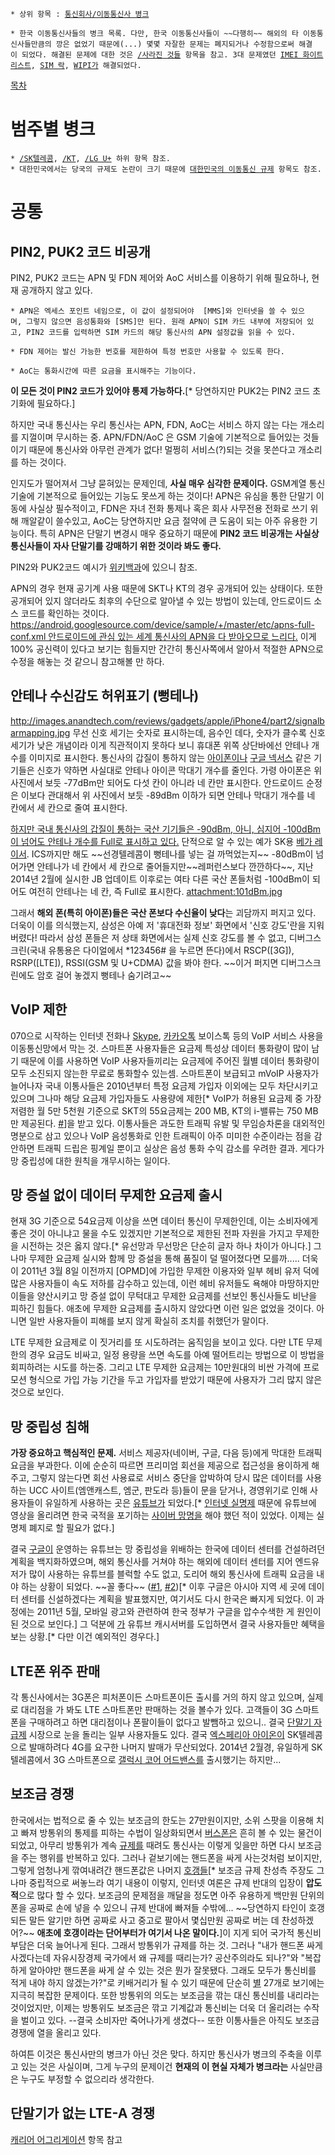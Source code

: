  * 상위 항목 : [[통신회사/이동통신사 병크]]

 * 한국 이동통신사들의 병크 목록. 다만, 한국 이동통신사들이 ~~다행히~~ 해외의 타 이동통신사들만큼의 깡은 없었기 때문에(...) 몇몇 자잘한 문제는 폐지되거나 수정함으로써 해결이 되었다. 해결된 문제에 대한 것은 [[/사라진 것들]] 항목을 참고. 3대 문제였던 [[IMEI 화이트리스트]], [[SIM 락]], [[WIPI]]가 해결되었다.

[[목차]]

= 범주별 병크 =
 * [[/SK텔레콤]], [[/KT]], [[/LG U+]] 하위 항목 참조.
 * 대한민국에서는 당국의 규제도 논란이 크기 때문에 [[대한민국의 이동통신 규제]] 항목도 참조.

= 공통 =
== PIN2, PUK2 코드 비공개 ==
PIN2, PUK2 코드는 APN 및 FDN 제어와 AoC 서비스를 이용하기 위해 필요하나, 현재 공개하지 않고 있다. 

 * APN은 엑세스 포인트 네임으로, 이 값이 설정되어야  [MMS]와 인터넷을 쓸 수 있으며, 그렇지 않으면 음성통화와 [SMS]만 된다. 원래 APN이 SIM 카드 내부에 저장되어 있고, PIN2 코드를 입력하면 SIM 카드의 해당 통신사의 APN 설정값을 읽을 수 있다.

 * FDN 제어는 발신 가능한 번호를 제한하여 특정 번호만 사용할 수 있도록 한다. 

 * AoC는 통화시간에 따른 요금을 표시해주는 기능이다. 

'''이 모든 것이 PIN2 코드가 있어야 통제 가능하다.'''[* 당연하지만 PUK2는 PIN2 코드 초기화에 필요하다.]

하지만 국내 통신사는 우리 통신사는 APN, FDN, AoC는 서비스 하지 않는 다는 개소리를 지껄이며 무시하는 중. APN/FDN/AoC 은 GSM 기술에 기본적으로 들어있는 것들이기 때문에 통신사와 아무런 관계가 없다! 멀쩡히 서비스(?)되는 것을 못쓴다고 개소리를 하는 것이다.

인지도가 떨어져서 그냥 묻혀있는 문제인데, '''사실 매우 심각한 문제이다.''' GSM계열 통신 기술에 기본적으로 들어있는 기능도 못쓰게 하는 것이다! APN은 유심을 통한 단말기 이동에 사실상 필수적이고, FDN은 자녀 전화 통제나 혹은 회사 사무전용 전화로 쓰기 위해 깨알같이 쓸수있고, AoC는 당연하지만 요금 절약에 큰 도움이 되는 아주 유용한 기능이다. 특히 APN은 단말기 변경시 매우 중요하기 때문에 '''PIN2 코드 비공개는 사실상 통신사들이 자사 단말기를 강매하기 위한 것이라 봐도 좋다.'''

PIN2와 PUK2코드 예시가 [http://ko.wikipedia.org/wiki/SIM_카드 위키백과]에 있으니 참조.

APN의 경우 현재 공기계 사용 때문에 SKT나 KT의 경우 공개되어 있는 상태이다. 또한 공개되어 있지 않더라도 최후의 수단으로 알아낼 수 있는 방법이 있는데, 안드로이드 소스 코드를 확인하는 것이다. [[https://android.googlesource.com/device/sample/+/master/etc/apns-full-conf.xml 안드로이드에 관심 있는 세계 통신사의 APN을 다 받아오므로 느리다.]] 이게 100% 공신력이 있다고 보기는 힘들지만 간간히 통신사쪽에서 알아서 적절한 APN으로 수정을 해놓는 것 같으니 참고해볼 만 하다. 

== 안테나 수신감도 허위표기 (뻥테나) ==
http://images.anandtech.com/reviews/gadgets/apple/iPhone4/part2/signalbarmapping.jpg
무선 신호 세기는 숫자로 표시하는데, 음수인 데다, 숫자가 클수록 신호세기가 낮은 개념이라 이게 직관적이지 못하다 보니 휴대폰 위쪽 상단바에선 안테나 개수를 이미지로 표시한다. 통신사의 갑질이 통하지 않는 [[아이폰]]이나 [[구글 넥서스]] 같은 기기들은 신호가 약하면 사실대로 안테나 아이콘 막대기 개수를 줄인다.
가령 아이폰은 위 사진에서 보듯 -77dBm만 되어도 다섯 칸이 아니라 네 칸만 표시한다. 안드로이드 순정은 이보다 관대해서 위 사진에서 보듯 -89dBm 이하가 되면 안테나 막대기 개수를 네 칸에서 세 칸으로 줄여 표시한다.

[http://www.ppomppu.co.kr/zboard/view.php?id=phone&no=2708200 하지만 국내 통신사의 갑질이 통하는 국산 기기들은 -90dBm, 아니, 심지어 -100dBm이 넘어도 안테나 개수를 Full로 표시하고 있다.] 단적으로 알 수 있는 예가 SK용 [[베가 레이서]]. ICS까지만 해도 ~~선경텔레콤이 뻥테나를 넣는 걸 까먹었는지~~ -80dBm이 넘어가면 안테나가 네 칸에서 세 칸으로 줄어들지만~~레퍼런스보다 깐깐하다~~, 지난 2014년 2월에 실시한 JB 업데이트 이후로는 여타 다른 국산 폰들처럼 -100dBm이 되어도 여전히 안테나는 네 칸, 즉 Full로 표시한다.
attachment:101dBm.jpg

그래서 '''해외 폰(특히 아이폰)들은 국산 폰보다 수신율이 낮다'''는 괴담까지 퍼지고 있다.
더욱이 이를 의식했는지, 삼성은 아예 저 '휴대전화 정보' 화면에서 '신호 강도'란을 지워 버렸다! 따라서 삼성 폰들은 저 상태 화면에서는 실제 신호 강도를 볼 수 없고, 디버그스크린(국내 유통용은 다이얼에서 *123456# 을 누르면 뜬다)에서 RSCP([3G]), RSRP([LTE]), RSSI(GSM 및 U+CDMA) 값을 봐야 한다. ~~이거 퍼지면 디버그스크린에도 암호 걸어 놓겠지 뻥테나 숨기려고~~

== VoIP 제한 ==
070으로 시작하는 인터넷 전화나 [[Skype]], [[카카오톡]] 보이스톡 등의 VoIP 서비스 사용을 이동통신망에서 막는 것. 스마트폰 사용자들은 요금제 특성상 데이터 통화량이 많이 남기 때문에 이를 사용하면 VoIP 사용자들끼리는 요금제에 주어진 월별 데이터 통화량이 모두 소진되지 않는한 무료로 통화할수 있는셈. 스마트폰이 보급되고 mVoIP 사용자가 늘어나자 국내 이통사들은 2010년부터 특정 요금제 가입자 이외에는 모두 차단시키고 있으며 그나마 해당 요금제 가입자들도 사용량에 제한[* VoIP가 허용된 요금제 중 가장 저렴한 월 5만 5천원 기준으로 SKT의 55요금제는 200 MB, KT의 i-밸류는 750 MB만 제공된다. [http://www.baedalnet.kr/phone_forum/17907566 #]]을 받고 있다. 이통사들은 과도한 트래픽 유발 및 무임승차론을 대외적인 명분으로 삼고 있으나 VoIP 음성통화로 인한 트래픽이 아주 미미한 수준이라는 점을 감안하면 트래픽 드립은 핑계일 뿐이고 실상은 음성 통화 수익 감소를 우려한 결과. 게다가 망 중립성에 대한 원칙을 개무시하는 일이다.

== 망 증설 없이 데이터 무제한 요금제 출시 ==
현재 3G 기준으로 54요금제 이상을 쓰면 데이터 통신이 무제한인데, 이는 소비자에게 좋은 것이 아니냐고 물을 수도 있겠지만 기본적으로 제한된 전파 자원을 가지고 무제한을 시전하는 것은 옳지 않다.[* 유선망과 무선망은 단순히 글자 하나 차이가 아니다.] 그나마 무제한 요금제 실시와 함께 망 증설을 통해 품질이 덜 떨어졌다면 모를까..... 더욱이 2011년 3월 8일 이전까지 [OPMD]에 가입한 무제한 이용자와 일부 헤비 유저 덕에 많은 사용자들이 속도 저하를 감수하고 있는데, 이런 헤비 유저들도 욕해야 마땅하지만 이들을 양산시키고 망 증설 없이 무턱대고 무제한 요금제를 선보인 통신사들도 비난을 피하긴 힘들다. 애초에 무제한 요금제를 출시하지 않았다면 이런 일은 없었을 것이다. 아니면 일반 사용자들이 피해를 보지 않게 확실히 조치를 취했던가 말이다.

LTE 무제한 요금제로 이 짓거리를 또 시도하려는 움직임을 보이고 있다. 다만 LTE 무제한의 경우 요금도 비싸고, 일정 용량을 쓰면 속도를 아예 떨어트리는 방법으로 이 방법을 회피하려는 시도를 하는중. 그리고 LTE 무제한 요금제는 10만원대의 비싼 가격에 프로모션 형식으로 가입 가능 기간을 두고 가입자를 받았기 때문에 사용자가 그리 많지 않은 것으로 보인다.

== 망 중립성 침해 ==
'''가장 중요하고 핵심적인 문제.''' 서비스 제공자(네이버, 구글, 다음 등)에게 막대한 트래픽 요금을 부과한다. 이에 순순히 따르면 프리미엄 회선을 제공으로 접근성을 용이하게 해주고, 그렇지 않는다면 회선 사용료로 서비스 중단을 압박하여 당시 많은 데이터를 사용하는 UCC 사이트(엠앤캐스트, 엠군, 판도라 등)들이 문을 닫거나, 경영위기로 인해 사용자들이 유일하게 사용하는 곳은 [[유튜브]]가 되었다.[* [[인터넷 실명제]] 때문에 유튜브에 영상을 올리려면 한국 국적을 포기하는 [[사이버 망명]]을 해야 했던 적이 있었다. 이제는 실명제 폐지로 할 필요가 없다.]

결국 [[구글]]이 운영하는 유튜브는 망 중립성을 위배하는 한국에 데이터 센터를 건설하려던 계획을 백지화하였으며, 해외 통신사를 거쳐야 하는 해외에 데이터 센터를 지어 엔드유저가 많이 사용하는 유튜브를 블럭할 수도 없고, 도리어 해외 통신사에 트래픽 요금을 내야 하는 상황이 되었다. ~~꼴 좋다~~ ([http://minix.tistory.com/362 #1], [http://www.gasengi.com/main/board.php?bo_table=commu04&wr_id=134988 #2])[* 이후 구글은 아시아 지역 세 곳에 데이터 센터를 신설하겠다는 계획을 발표했지만, 여기서도 다시 한국은 빠지게 되었다. 이 과정에는 2011년 5월, 모바일 광고와 관련하여 한국 정부가 구글을 압수수색한 게 원인이 된 것으로 보인다.] 그 덕분에 [[LG U+|]]가 유튜브 캐시서버를 도입하면서 결국 [[LG U+|]] 사용자들만 혜택을 보는 상황.[* 다만 이건 예외적인 경우다.]

== LTE폰 위주 판매 ==
각 통신사에서는 3G폰은 피처폰이든 스마트폰이든 출시를 거의 하지 않고 있으며, 실제로 대리점을 가 봐도 LTE 스마트폰만 판매하는 것을 볼수가 있다. 고객들이 3G 스마트폰을 구매하려고 하면 대리점이나 폰팔이들이 없다고 발뺌하고 있으니.. 결국 [[단말기 자급제]] 시장으로 눈을 돌리는 일부 사용자들도 있다. 결국 [[엑스페리아 아이온]]이 SK텔레콤으로 발매하려다 4G를 요구한 나머지 발매가 무산되었다. 2014년 2월경, 유일하게 SK텔레콤에서 3G 스마트폰으로 [[갤럭시 코어 어드밴스]]를 출시했기는 하지만...


== 보조금 경쟁 ==
한국에서는 법적으로 줄 수 있는 보조금의 한도는 27만원이지만, 소위 스팟을 이용해 치고 빠져 방통위의 통제를 피하는 수법이 일상화되면서 [[버스폰]]은 흔히 볼 수 있는 물건이 되었고, 아무리 방통위가 계속 [[규제]]를 때려도 통신사는 이렇게 잊을만 하면 다시 보조금을 주는 행위를 반복하고 있다. 그러나 겉보기에는 핸드폰을 싸게 사는것처럼 보이지만, 그렇게 엄청나게 깎여내려간 핸드폰값은 나머지 [[호갱]]들[* 보조금 규제 찬성측 주장도 그나마 중립적으로 써놓느라 여기 내용이 이렇지, 인터넷 여론은 규제 반대의 입장이 '''압도적'''으로 많다 할 수 있다. 보조금의 문제점을 깨달을 정도면 아주 유용하게 백만원 단위의 폰을 공짜로 손에 넣을 수 있으니 규제 반대에 빠져들 수밖에... ~~당연하지 타인이 호갱되든 말든 알기만 하면 공짜로 사고 중고로 팔아서 몇십만원 공짜로 버는 데 찬성하겠어?~~ '''애초에 호갱이라는 단어부터가 여기서 나온 말이다.''']이 지게 되어 국가적 통신비 부담은 더욱 늘어나게 된다. 그래서 방통위가 규제를 하는 것. 그러나 "내가 핸드폰 싸게 사겠다는데 자유시장경제 국가에서 왜 규제를 때리는가? 공산주의라도 되나?"와 "복잡하게 알아야만 핸드폰을 싸게 살 수 있는 것은 뭔가 잘못됐다. 그래도 모두가 통신비를 적게 내야 하지 않겠는가?"로 키배거리가 될 수 있기 때문에 단순히 [[별사탕#s-2|별]] 27개로 보기에는 지극히 복잡한 문제이다. 또한 방통위의 의도는 보조금을 깎는 대신 통신비를 내리라는 것이었지만, 이제는 방통위도 보조금은 깎고 기계값과 통신비는 더욱 더 올리려는 수작을 벌이고 있다. --결국 소비자만 죽어나가게 생겼다-- 또한 이통사들은 아직도 보조금 경쟁에 열을 올리고 있다.

하여튼 이것은 통신사만의 병크가 아닌 것은 맞다. 하지만 통신사가 병크의 주축을 이루고 있는 것은 사실이며, 그게 누구의 문제이건 '''현재의 이 현실 자체가 병크라는''' 사실만큼은 누구도 부정할 수 없으리라 생각한다.

== 단말기가 없는 LTE-A 경쟁 ==
[[캐리어 어그리게이션]] 항목 참고



